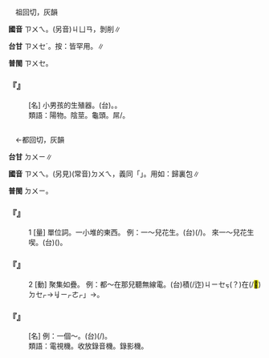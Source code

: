 
=={{ruby|朘|ㄗㄨㄟ}}==

　祖回切，灰韻

'''國音''' <rt>ㄗㄨㄟ</rt>。(另音)<rt>ㄐㄩㄢ</rt>，剝削∥

'''台甘''' <rt>ㄗㄨㆤˊ</rt>{{ruby|、|ㄙㄨㄢ}}。按：皆罕用。{{ruby|(台)|ㄙㄨㄧ}}∥

'''普閩''' <rt>ㄗㄨㆤ</rt>。

    

==='''『{{ruby|朘|ㄗㄨㄟ}}』'''===
: [名] 小男孩的生殖器。(台){{ruby|鳥|ㄐㄧㄠˋ}}{{ruby|仔|ㄚ}}。{{ruby|<mark>&#xf9265;</mark>|ㄙㄨㄧ}}。
:類語：陽物。陰莖。龜頭。屌/{{ruby|鳥|ㄉㄧㄠˇ}}。
:
    

=={{ruby|堆|ㄗㄨㄟ}}==

　←都回切，灰韻{{ruby|＝|ㄉㄨㄟ}}

'''台甘''' <rt>ㄉㄨㄧ</rt>∥

'''國音''' <rt>ㄗㄨㄟ</rt>。(另見)(常音)<rt>ㄉㄨㄟ</rt>{{ruby|。|ㄗㄨㄟ}}，義同「{{ruby|堆|ㄉㄨㄧ}}」。用如：歸裏包{{ruby|堆|ㄗㄨㄟ}}∥

'''普閩''' <rt>ㄉㄨㄧ</rt>。

    

==='''『{{ruby|堆|ㄗㄨㄟ}}』'''===
:1  [量] 單位詞。一小堆的東西。 例：一～兒花生。(台){{ruby|一|ㄐㄧㆵ ͘}}{{ruby|小|ㄒㄧㄜˋ}}{{ruby|堆|ㄉㄨㄧ}}(/{{ruby|山|ㄙㄨㆩ}}){{ruby|塗|ㄊㆦˊ}}{{ruby|豆|ㄉㄠ˫}}。 來一～兒花生喫。(台)({{ruby|買|ㆠㄨㆤˋ/ㆠㆤˋ}}){{ruby|提|ㄊㆤˊ}}{{ruby|→|ㄊㆦㆷ ͘}}{{ruby|一|ㄐㄧㆵ ͘}}{{ruby|堆|ㄉㄨㄧ}}{{ruby|土|ㄊㆦˊ}}{{ruby|豆|ㄉㄠ˫}}{{ruby|來|ㄌㄞˊ}}{{ruby|食|ㄐㄧㄚㆷ ͘}}。
    

==='''『{{ruby|堆|ㄗㄨㄟ}}』'''===
:2  [動] 聚集如疊。 例：都～在那兒聽無線電。(台){{ruby|大|ㄉㄞ˫}}{{ruby|家|ㄍㆤ}}{{ruby|攏|ㄌㆲˋ}}積(/迮)<rt>ㄐㄧㆤㆶ</rt>(？){{ruby|歸|ㄍㄨㄧ}}{{ruby|堆|ㄉㄨㄧ}}{{ruby|<mark>&#xf9853;</mark>|ㄉㄧ˫}}{{ruby|<mark>&#xf8fbd;</mark>|ㄏㄧㄚ}}在(/<mark>&#xf9549;</mark>)<rt>ㄉㆤㆷ</rt>{{ruby|聽|ㄊㄧㆩ}}{{ruby|無|ㆠㄨˊ/ㆠㄜˊ}}{{ruby|線|ㄙㄨㆩ˪}}{{ruby|電|ㄉㄧㄢ˫}}→{{ruby|「|ㄌㄚ}}<rt>ㆢㄧㆷ</rt><rt>ㄜㆷ</rt>」→{{ruby|收|ㄒㄧㄨ}}{{ruby|音|ㄧㆬ}}{{ruby|機|ㄍㄧ}}。
    

==='''『{{ruby|堆|ㄗㄨㄟ}}{{ruby|兒|ㄦ}}』'''===
: [名] 例：{{ruby|攢|ㄗㄢˇ}}一個～。(台){{ruby|疊|ㄊㄧㄚㆴ ͘}}{{ruby|一|ㄐㄧㆵ ͘}}{{ruby|堆|ㄉㄨㄧ}}(/{{ruby|山|ㄙㄨㆩ}})。
:類語：電視機。收放錄音機。錄影機。
:
    
